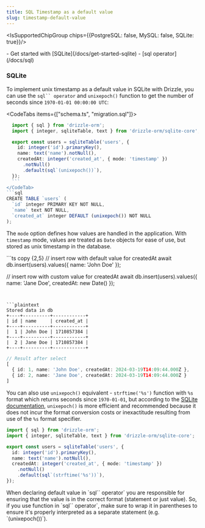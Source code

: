 ```yaml
---
title: SQL Timestamp as a default value
slug: timestamp-default-value
---
```



<IsSupportedChipGroup chips={{PostgreSQL: false, MySQL: false, SQLite: true}}/>

<Prerequisites>
- Get started with [SQLite](/docs/get-started-sqlite)
- [sql operator](/docs/sql)
</Prerequisites>

### SQLite

To implement unix timestamp as a default value in SQLite with Drizzle, you can use the `sql`` operator` and `unixepoch()` function to get the number of seconds since `1970-01-01 00:00:00 UTC`:

<CodeTabs items={["schema.ts", "migration.sql"]}>
  <CodeTab>
  ```ts copy {7,8,9}
    import { sql } from 'drizzle-orm';
    import { integer, sqliteTable, text } from 'drizzle-orm/sqlite-core';

    export const users = sqliteTable('users', {
      id: integer('id').primaryKey(),
      name: text('name').notNull(),
      createdAt: integer('created_at', { mode: 'timestamp' })
        .notNull()
        .default(sql`(unixepoch())`),
    });
    ```
  </CodeTab>
  ```sql
  CREATE TABLE `users` (
    `id` integer PRIMARY KEY NOT NULL,
    `name` text NOT NULL,
    `created_at` integer DEFAULT (unixepoch()) NOT NULL
  );
  ```
</CodeTabs>

The `mode` option defines how values are handled in the application. With `timestamp` mode, values are treated as `Date` objects for ease of use, but stored as unix timestamp in the database.

<Section>
```ts copy {2,5}
// insert row with default value for createdAt
await db.insert(users).values({ name: 'John Doe' });

// insert row with custom value for createdAt
await db.insert(users).values({ name: 'Jane Doe', createdAt: new Date() });
```


```plaintext
Stored data in db
+----+----------+------------+
| id | name     | created_at |
+----+----------+------------+
|  1 | John Doe | 1710857384 |
+----+----------+------------+
|  2 | Jane Doe | 1710857384 |
+----+----------+------------+
```

```ts
// Result after select
[
  { id: 1, name: 'John Doe', createdAt: 2024-03-19T14:09:44.000Z },
  { id: 2, name: 'Jane Doe', createdAt: 2024-03-19T14:09:44.000Z }
]
```
</Section>

You can also use `unixepoch()` equivalent - `strftime('%s')` function with `%s` format which returns seconds since `1970-01-01`, but according to the [SQLite documentation](https://www.sqlite.org/lang_datefunc.html), `unixepoch()` is more efficient and recommended because it does not incur the format conversion costs or inexactitude resulting from use of the `%s` format specifier.

```ts copy {9}
import { sql } from 'drizzle-orm';
import { integer, sqliteTable, text } from 'drizzle-orm/sqlite-core';

export const users = sqliteTable('users', {
  id: integer('id').primaryKey(),
  name: text('name').notNull(),
  createdAt: integer('created_at', { mode: 'timestamp' })
    .notNull()
    .default(sql`(strftime('%s'))`),
});
```

<Callout type="warning">
When declaring default value in `sql`` operator` you are responsible for ensuring that the value is in the correct format (statement or just value). So, if you use  function in `sql`` operator`, make sure to wrap it in parentheses to ensure it's properly interpreted as a separate statement (e.g. `(unixepoch())`). 
</Callout>
